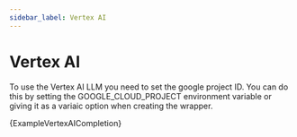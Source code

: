 ```yaml
---
sidebar_label: Vertex AI
---
```




# Vertex AI
To use the Vertex AI LLM you need to set the google project ID. 
You can do this by setting the GOOGLE_CLOUD_PROJECT environment variable or giving it as a variaic option when creating the wrapper.

<CodeBlock language="go">{ExampleVertexAICompletion}</CodeBlock>